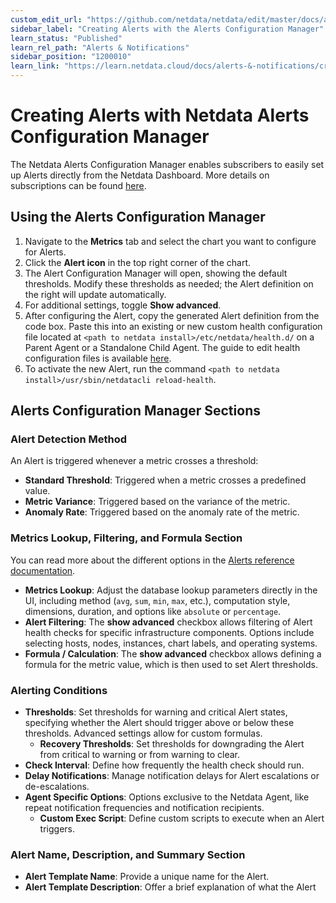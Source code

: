 ```yaml
---
custom_edit_url: "https://github.com/netdata/netdata/edit/master/docs/alerts-and-notifications/creating-alerts-with-netdata-alerts-configuration-manager.md"
sidebar_label: "Creating Alerts with the Alerts Configuration Manager"
learn_status: "Published"
learn_rel_path: "Alerts & Notifications"
sidebar_position: "1200010"
learn_link: "https://learn.netdata.cloud/docs/alerts-&-notifications/creating-alerts-with-the-alerts-configuration-manager"
---
```


# Creating Alerts with Netdata Alerts Configuration Manager

The Netdata Alerts Configuration Manager enables subscribers to easily set up Alerts directly from the Netdata Dashboard. More details on subscriptions can be found [here](https://www.netdata.cloud/pricing/).

## Using the Alerts Configuration Manager

1. Navigate to the **Metrics** tab and select the chart you want to configure for Alerts.
2. Click the **Alert icon** in the top right corner of the chart.
3. The Alert Configuration Manager will open, showing the default thresholds. Modify these thresholds as needed; the Alert definition on the right will update automatically.
4. For additional settings, toggle **Show advanced**.
5. After configuring the Alert, copy the generated Alert definition from the code box. Paste this into an existing or new custom health configuration file located at `<path to netdata install>/etc/netdata/health.d/` on a Parent Agent or a Standalone Child Agent. The guide to edit health configuration files is available [here](/docs/alerts-&-notifications/alert-configuration-reference#edit-health-configuration-files).
6. To activate the new Alert, run the command `<path to netdata install>/usr/sbin/netdatacli reload-health`.

## Alerts Configuration Manager Sections

### Alert Detection Method

An Alert is triggered whenever a metric crosses a threshold:

- **Standard Threshold**: Triggered when a metric crosses a predefined value.
- **Metric Variance**: Triggered based on the variance of the metric.
- **Anomaly Rate**: Triggered based on the anomaly rate of the metric.

### Metrics Lookup, Filtering, and Formula Section

You can read more about the different options in the [Alerts reference documentation](/docs/alerts-&-notifications/alert-configuration-reference).

- **Metrics Lookup**: Adjust the database lookup parameters directly in the UI, including method (`avg`, `sum`, `min`, `max`, etc.), computation style, dimensions, duration, and options like `absolute` or `percentage`.
- **Alert Filtering**: The **show advanced** checkbox allows filtering of Alert health checks for specific infrastructure components. Options include selecting hosts, nodes, instances, chart labels, and operating systems.
- **Formula / Calculation**: The **show advanced** checkbox allows defining a formula for the metric value, which is then used to set Alert thresholds.

### Alerting Conditions

- **Thresholds**: Set thresholds for warning and critical Alert states, specifying whether the Alert should trigger above or below these thresholds. Advanced settings allow for custom formulas.
  - **Recovery Thresholds**: Set thresholds for downgrading the Alert from critical to warning or from warning to clear.
- **Check Interval**: Define how frequently the health check should run.
- **Delay Notifications**: Manage notification delays for Alert escalations or de-escalations.
- **Agent Specific Options**: Options exclusive to the Netdata Agent, like repeat notification frequencies and notification recipients.
  - **Custom Exec Script**: Define custom scripts to execute when an Alert triggers.

### Alert Name, Description, and Summary Section

- **Alert Template Name**: Provide a unique name for the Alert.
- **Alert Template Description**: Offer a brief explanation of what the Alert
